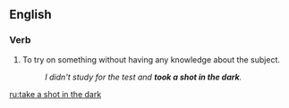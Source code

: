 ==English==

===Verb===
{{head|en|verb|head=[[take]] [[a]] [[shot in the dark]]}}

# {{lb|en|idiomatic}} To try on something without having any knowledge about the subject.
#: ''I didn't study for the test and '''took a shot in the dark'''.''

[[ru:take a shot in the dark]]